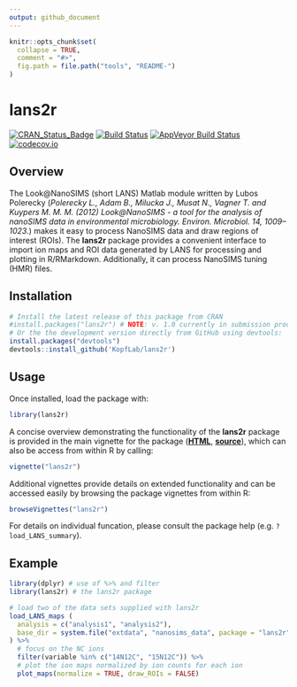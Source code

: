 ```yaml
---
output: github_document
---
```


<!-- README.md is generated from README.Rmd. Please edit that file -->

```r
knitr::opts_chunk$set(
  collapse = TRUE,
  comment = "#>",
  fig.path = file.path("tools", "README-")
)
```

# lans2r

[![CRAN\_Status\_Badge](http://www.r-pkg.org/badges/version/lans2r)](http://cran.r-project.org/package=lans2r)
[![Build Status](https://travis-ci.org/KopfLab/lans2r.svg?branch=master)](https://travis-ci.org/KopfLab/lans2r)
[![AppVeyor Build Status](https://ci.appveyor.com/api/projects/status/github/KopfLab/lans2r?branch=master&svg=true)](https://ci.appveyor.com/project/KopfLab/lans2r)
[![codecov.io](https://codecov.io/github/KopfLab/lans2r/coverage.svg?branch=master)](https://codecov.io/github/KopfLab/lans2r?branch=master)

## Overview

The Look@NanoSIMS (short LANS) Matlab module written by Lubos Polerecky (*Polerecky L., Adam B., Milucka J., Musat N., Vagner T. and Kuypers M. M. M. (2012) Look@NanoSIMS - a tool for the analysis of nanoSIMS data in environmental microbiology. Environ. Microbiol. 14, 1009–1023.*) makes it easy to process NanoSIMS data and draw regions of interest (ROIs). The **lans2r** package provides a convenient interface to import ion maps and ROI data generated by LANS for processing and plotting in R/RMarkdown. Additionally, it can process NanoSIMS tuning (HMR) files.

## Installation

```r
# Install the latest release of this package from CRAN
#install.packages("lans2r") # NOTE: v. 1.0 currently in submission proces
# Or the the development version directly from GitHub using devtools:
install.packages("devtools")
devtools::install_github('KopfLab/lans2r')
```

## Usage

Once installed, load the package with:

```r
library(lans2r)
```

A concise overview demonstrating the functionality of the **lans2r** package is provided in the main vignette for the package (**[HTML](https://rawgit.com/KopfLab/lans2r/master/inst/doc/lans2r.html)**, **[source](https://github.com/KopfLab/lans2r/raw/master/vignettes/lans2r.Rmd)**), which can also be access from within R by calling:

```r
vignette("lans2r")
```

Additional vignettes provide details on extended functionality and can be accessed easily by browsing the package vignettes from within R: 

```r
browseVignettes("lans2r")
```

For details on individual funcation, please consult the package help (e.g. `?load_LANS_summary`).

## Example

```r
library(dplyr) # use of %>% and filter
library(lans2r) # the lans2r package

# load two of the data sets supplied with lans2r
load_LANS_maps (
  analysis = c("analysis1", "analysis2"),
  base_dir = system.file("extdata", "nanosims_data", package = "lans2r")
) %>% 
  # focus on the NC ions
  filter(variable %in% c("14N12C", "15N12C")) %>% 
  # plot the ion maps normalized by ion counts for each ion
  plot_maps(normalize = TRUE, draw_ROIs = FALSE)
```



